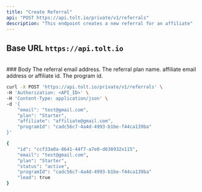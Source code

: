 ```yaml
---
title: "Create Referral"
api: "POST https://api.tolt.io/private/v1/referrals"
description: "This endpoint creates a new referral for an affiliate"
---
```


## Base URL `https://api.tolt.io`

<br />
### Body

<ParamField body="email*" type="string">
  The referral email address.
</ParamField>

<ParamField body="plan" type="string - optional">
  The referral plan name.
</ParamField>

<ParamField body="affiliate*" type="string">
  affiliate email address or affiliate id.
</ParamField>

<ParamField body="programId*" type="string">
  The program id.
</ParamField>

<RequestExample>

```bash cURL
curl -X POST 'https://api.tolt.io/private/v1/referrals' \
-H 'Authorization: <API_ID>' \
-H 'Content-Type: application/json' \
-d '{
    "email": "test@gmail.com",
    "plan": "Starter",
    "affiliate": "affiliate@gmail.com",
    "programId": "cadc56c7-4a4d-4993-b1be-f44ca139ba"
}'
```

</RequestExample>

<ResponseExample>

```bash Example Response
{
    "id": "ccf33a0a-8641-44f7-a7e0-d638932x115",
    "email": "test@gmail.com",
    "plan": "Starter",
    "status": "active",
    "programId": "cadc56c7-4a4d-4993-b1be-f44ca139ba"
    "lead": true
}
```

</ResponseExample>
